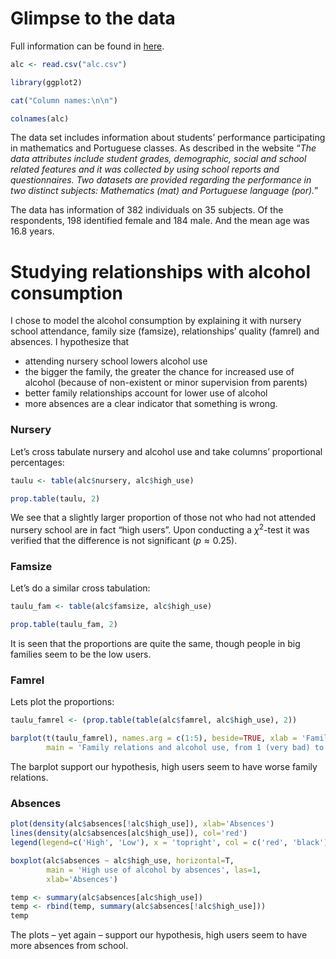 
# Glimpse to the data

Full information can be found in [here](https://archive.ics.uci.edu/ml/datasets/Student+Performance). 

```r
alc <- read.csv("alc.csv")

library(ggplot2)

cat("Column names:\n\n")

colnames(alc)
```

The data set includes information about students' performance participating in mathematics and Portuguese classes. As described in the website "*The data attributes include student grades, demographic, social and school related features and it was collected by using school reports and questionnaires. Two datasets are provided regarding the performance in two distinct subjects: Mathematics (mat) and Portuguese language (por).*"

The data has information of 382 individuals on 35 subjects. Of the respondents, 198 identified female and 184 male. And the mean age was 16.8 years.

# Studying relationships with alcohol consumption

I chose to model the alcohol consumption by explaining it with nursery school attendance, family size (famsize), relationships' quality (famrel) and absences. I hypothesize that 

* attending nursery school lowers alcohol use
* the bigger the family, the greater the chance for increased use of alcohol (because of non-existent or minor supervision from parents)
* better family relationships account for lower use of alcohol
* more absences are a clear indicator that something is wrong.


### Nursery

Let's cross tabulate nursery and alcohol use and take columns' proportional percentages:

```r
taulu <- table(alc$nursery, alc$high_use)

prop.table(taulu, 2)
```

We see that a slightly larger proportion of those not who had not attended nursery school are in fact "high users". Upon conducting a $\chi^2$-test it was verified that the difference is not significant ($p \approx 0.25$).

### Famsize

Let's do a similar cross tabulation:

```r
taulu_fam <- table(alc$famsize, alc$high_use)

prop.table(taulu_fam, 2)
```

It is seen that the proportions are quite the same, though people in big families seem to be the low users.

### Famrel

Lets plot the proportions:

```r
taulu_famrel <- (prop.table(table(alc$famrel, alc$high_use), 2))

barplot(t(taulu_famrel), names.arg = c(1:5), beside=TRUE, xlab = 'Family relations', ylab = 'Proportion', legend.text = c('Low', 'High'), 
		main = 'Family relations and alcohol use, from 1 (very bad) to 5 (excellent)')

```

The barplot support our hypothesis, high users seem to have worse family relations.

### Absences

```r
plot(density(alc$absences[!alc$high_use]), xlab='Absences')
lines(density(alc$absences[alc$high_use]), col='red')
legend(legend=c('High', 'Low'), x = 'topright', col = c('red', 'black'))

boxplot(alc$absences ~ alc$high_use, horizontal=T,
		main = 'High use of alcohol by absences', las=1,
		xlab='Absences')

temp <- summary(alc$absences[alc$high_use])
temp <- rbind(temp, summary(alc$absences[!alc$high_use]))
temp
```

The plots -- yet again -- support our hypothesis, high users seem to have more absences from school.


